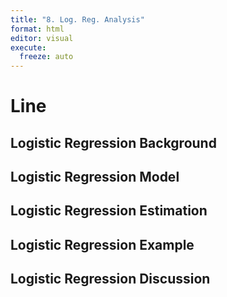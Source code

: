 ```yaml
---
title: "8. Log. Reg. Analysis"
format: html
editor: visual
execute:
  freeze: auto
---
```


# Line

## Logistic Regression Background

## Logistic Regression Model

## Logistic Regression Estimation

## Logistic Regression Example

## Logistic Regression Discussion
